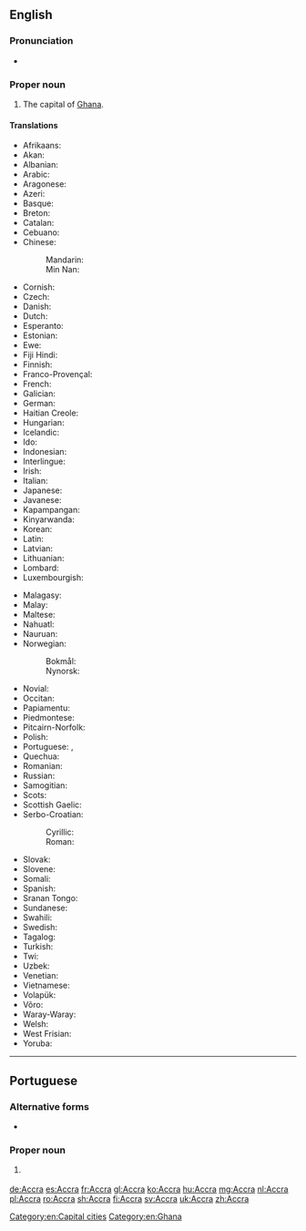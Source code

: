 {{also|accra}}
==English==

{{wikipedia}}

===Pronunciation===
* {{a|US}} {{IPA|/ə.ˈkɹɑ/|/ˈæk.ɹə/|lang=en}}

===Proper noun===
{{en-proper noun}}

# The capital of [[Ghana]].

====Translations====
{{trans-top|capital of Ghana}}
* Afrikaans: {{t|af|Accra}}
* Akan: {{t|ak|Nkran}}
* Albanian: {{t|sq|Akra}}
* Arabic: {{t|ar|أكرا|f|tr=ʾákrā}}
* Aragonese: {{t|an|Accra}}
* Azeri: {{t|az|Akkra}}
* Basque: {{t|eu|Akkra}}
* Breton: {{t|br|Accra}}
* Catalan: {{t|ca|Accra}}
* Cebuano: {{t|ceb|Acra}}
* Chinese:
*: Mandarin: {{t+|cmn|阿克拉|tr=Ākèlā|sc=Hani}}
*: Min Nan: {{t|nan|Accra|sc=Hani}}
* Cornish: {{t|kw|Accra}}
* Czech: {{t|cs|Accra}}
* Danish: {{t|da|Accra}}
* Dutch: {{t+|nl|Accra}}
* Esperanto: {{t|eo|Akrao}}
* Estonian: {{t|et|Accra}}
* Ewe: {{t|ee|Gɛ̃}}
* Fiji Hindi: {{t|hif|Accra}}
* Finnish: {{t+|fi|Accra}}
* Franco-Provençal: {{t|frp|Accra}}
* French: {{t+|fr|Accra}}
* Galician: {{t+|gl|Accra}}
* German: {{t+|de|Accra|n}}
* Haitian Creole: {{t|ht|Akra}}
* Hungarian: {{t+|hu|Accra}}
* Icelandic: {{t|is|Akkra}}
* Ido: {{t|io|Accra}}
* Indonesian: {{t|id|Accra}}
* Interlingue: {{t|ie|Accra}}
* Irish: {{t|ga|Accra}}
* Italian: {{t|it|Accra}}
* Japanese: {{t|ja|アクラ|tr=Akura}}
* Javanese: {{t|jv|Accra}}
* Kapampangan: {{t|pam|Accra}}
* Kinyarwanda: {{t|rw|Accra}}
* Korean: {{t|ko|아크라|tr=Akeura|sc=Hang}}
* Latin: {{t|la|Accra}}
* Latvian: {{t|lv|Akra}}
* Lithuanian: {{t|lt|Akra}}
* Lombard: {{t|lmo|Accra}}
* Luxembourgish: {{t|lb|Accra}}
{{trans-mid}}
* Malagasy: {{t+|mg|Accra}}
* Malay: {{t|ms|Accra}}
* Maltese: {{t|mt|Akkra}}
* Nahuatl: {{t|nah|Acra}}
* Nauruan: {{t|na|Accra}}
* Norwegian: {{t|no|Accra}}
*: Bokmål: {{t|nb|Accra}}
*: Nynorsk: {{t|nn|Accra}}
* Novial: {{t|nov|Akra}}
* Occitan: {{t|oc|Accra}}
* Papiamentu: {{t|pap|Accra}}
* Piedmontese: {{t|pms|Accra}}
* Pitcairn-Norfolk: {{t|pih|Akra}}
* Polish: {{t+|pl|Akra}}
* Portuguese: {{t+|pt|Acra|f}}, {{t|pt|Accra|f}}
* Quechua: {{t|qu|Accra}}
* Romanian: {{t+|ro|Accra}}
* Russian: {{t+|ru|Аккра|f|tr=Ákkra}}
* Samogitian: {{t|sgs|&lt;strong class="error"&gt;&lt;span class="scribunto-error" id="mw-scribunto-error-1"&gt;Lua error in Module:links at line 294: attempt to index local 'lang' (a nil value)&lt;/span&gt;&lt;/strong&gt|alt=Akra}}
* Scots: {{t|sco|Accra}}
* Scottish Gaelic: {{t|gd|Accra}}
* Serbo-Croatian:
*: Cyrillic: {{t|sh|Акра|f}}
*: Roman: {{t|sh|Akra|f}}
* Slovak: {{t|sk|Akkra}}
* Slovene: {{t|sl|Akra}}
* Somali: {{t|so|Akara}}
* Spanish: {{t+|es|Acra|f}}
* Sranan Tongo: {{t|srn|Accra}}
* Sundanese: {{t|su|Accra}}
* Swahili: {{t|sw|Accra}}
* Swedish: {{t+|sv|Accra}}
* Tagalog: {{t|tl|Accra}}
* Turkish: {{t|tr|Akra}}
* Twi: {{t|tw|Nkran}}
* Uzbek: {{t|uz|Akkra}}
* Venetian: {{t|vec|Accra}}
* Vietnamese: {{t|vi|Accra}}
* Volapük: {{t|vo|Accra}}
* Võro: {{t|vro|Accra}}
* Waray-Waray: {{t|war|Accra}}
* Welsh: {{t|cy|Accra}}
* West Frisian: {{t|fy|Akkra}}
* Yoruba: {{t|yo|Aakrá}}
{{trans-bottom}}

[[Category:en:Capital cities]]
[[Category:en:Ghana]]

----

==Portuguese==

===Alternative forms===
* {{l/pt|Acra}}

===Proper noun===
{{pt-proper noun|f}}

# {{l/en|Accra}} {{gloss|capital of Ghana}}

[[de:Accra]]
[[es:Accra]]
[[fr:Accra]]
[[gl:Accra]]
[[ko:Accra]]
[[hu:Accra]]
[[mg:Accra]]
[[nl:Accra]]
[[pl:Accra]]
[[ro:Accra]]
[[sh:Accra]]
[[fi:Accra]]
[[sv:Accra]]
[[uk:Accra]]
[[zh:Accra]]